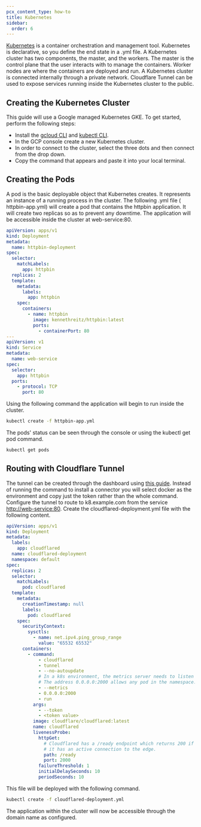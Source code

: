 ```yaml
---
pcx_content_type: how-to
title: Kubernetes
sidebar:
  order: 6
---
```


[Kubernetes](https://kubernetes.io/) is a container orchestration and management tool. Kubernetes is declarative, so you define the end state in a .yml file. A Kubernetes cluster has two components, the master, and the workers. The master is the control plane that the user interacts with to manage the containers. Worker nodes are where the containers are deployed and run. A Kubernetes cluster is connected internally through a private network. Cloudflare Tunnel can be used to expose services running inside the Kubernetes cluster to the public.

## Creating the Kubernetes Cluster

This guide will use a Google managed Kubernetes GKE.
To get started, perform the following steps:

- Install the [gcloud CLI](https://cloud.google.com/sdk/docs/install) and [kubectl CLI](https://cloud.google.com/kubernetes-engine/docs/how-to/cluster-access-for-kubectl).
- In the GCP console create a new Kubernetes cluster.
- In order to connect to the cluster, select the three dots and then connect from the drop down.
- Copy the command that appears and paste it into your local terminal.

## Creating the Pods

A pod is the basic deployable object that Kubernetes creates. It represents an instance of a running process in the cluster. The following .yml file ( httpbin-app.yml) will create a pod that contains the httpbin application. It will create two replicas so as to prevent any downtime. The application will be accessible inside the cluster at web-service:80.

```yaml
apiVersion: apps/v1
kind: Deployment
metadata:
  name: httpbin-deployment
spec:
  selector:
    matchLabels:
      app: httpbin
  replicas: 2
  template:
    metadata:
      labels:
        app: httpbin
    spec:
      containers:
        - name: httpbin
          image: kennethreitz/httpbin:latest
          ports:
            - containerPort: 80
---
apiVersion: v1
kind: Service
metadata:
  name: web-service
spec:
  selector:
    app: httpbin
  ports:
    - protocol: TCP
      port: 80
```

Using the following command the application will begin to run inside the cluster.

```sh
kubectl create -f httpbin-app.yml
```

The pods' status can be seen through the console or using the kubectl get pod command.

```sh
kubectl get pods
```

## Routing with Cloudflare Tunnel

The tunnel can be created through the dashboard using [this guide](/cloudflare-one/connections/connect-networks/get-started/create-remote-tunnel/). Instead of running the command to install a connector you will select docker as the environment and copy just the token rather than the whole command. Configure the tunnel to route to k8.example.com from the service [http://web-service:80](http://web-service:80). Create the cloudflared-deployment.yml file with the following content.

```yaml
apiVersion: apps/v1
kind: Deployment
metadata:
  labels:
    app: cloudflared
  name: cloudflared-deployment
  namespace: default
spec:
  replicas: 2
  selector:
    matchLabels:
      pod: cloudflared
  template:
    metadata:
      creationTimestamp: null
      labels:
        pod: cloudflared
    spec:
      securityContext:
        sysctls:
          - name: net.ipv4.ping_group_range
            value: "65532 65532"
      containers:
        - command:
            - cloudflared
            - tunnel
            - --no-autoupdate
            # In a k8s environment, the metrics server needs to listen outside the pod it runs on.
            # The address 0.0.0.0:2000 allows any pod in the namespace.
            - --metrics
            - 0.0.0.0:2000
            - run
          args:
            - --token
            - <token value>
          image: cloudflare/cloudflared:latest
          name: cloudflared
          livenessProbe:
            httpGet:
              # Cloudflared has a /ready endpoint which returns 200 if and only if
              # it has an active connection to the edge.
              path: /ready
              port: 2000
            failureThreshold: 1
            initialDelaySeconds: 10
            periodSeconds: 10
```

This file will be deployed with the following command.

```sh
kubectl create -f cloudflared-deployment.yml
```

The application within the cluster will now be accessible through the domain name as configured.
